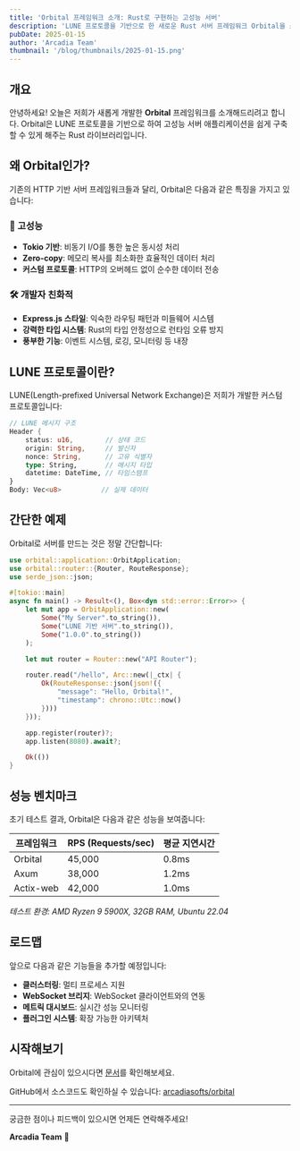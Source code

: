 ```yaml
---
title: 'Orbital 프레임워크 소개: Rust로 구현하는 고성능 서버'
description: 'LUNE 프로토콜을 기반으로 한 새로운 Rust 서버 프레임워크 Orbital을 소개합니다.'
pubDate: 2025-01-15
author: 'Arcadia Team'
thumbnail: '/blog/thumbnails/2025-01-15.png'
---
```


## 개요

안녕하세요! 오늘은 저희가 새롭게 개발한 **Orbital** 프레임워크를 소개해드리려고 합니다. Orbital은 LUNE 프로토콜을 기반으로 하여 고성능 서버 애플리케이션을 쉽게 구축할 수 있게 해주는 Rust 라이브러리입니다.

## 왜 Orbital인가?

기존의 HTTP 기반 서버 프레임워크들과 달리, Orbital은 다음과 같은 특징을 가지고 있습니다:

### 🚀 고성능

- **Tokio 기반**: 비동기 I/O를 통한 높은 동시성 처리
- **Zero-copy**: 메모리 복사를 최소화한 효율적인 데이터 처리
- **커스텀 프로토콜**: HTTP의 오버헤드 없이 순수한 데이터 전송

### 🛠️ 개발자 친화적

- **Express.js 스타일**: 익숙한 라우팅 패턴과 미들웨어 시스템
- **강력한 타입 시스템**: Rust의 타입 안정성으로 런타임 오류 방지
- **풍부한 기능**: 이벤트 시스템, 로깅, 모니터링 등 내장

## LUNE 프로토콜이란?

LUNE(Length-prefixed Universal Network Exchange)은 저희가 개발한 커스텀 프로토콜입니다:

```rust
// LUNE 메시지 구조
Header {
    status: u16,        // 상태 코드
    origin: String,     // 발신자
    nonce: String,      // 고유 식별자
    type: String,       // 메시지 타입
    datetime: DateTime, // 타임스탬프
}
Body: Vec<u8>          // 실제 데이터
```

## 간단한 예제

Orbital로 서버를 만드는 것은 정말 간단합니다:

```rust
use orbital::application::OrbitApplication;
use orbital::router::{Router, RouteResponse};
use serde_json::json;

#[tokio::main]
async fn main() -> Result<(), Box<dyn std::error::Error>> {
    let mut app = OrbitApplication::new(
        Some("My Server".to_string()),
        Some("LUNE 기반 서버".to_string()),
        Some("1.0.0".to_string())
    );

    let mut router = Router::new("API Router");

    router.read("/hello", Arc::new(|_ctx| {
        Ok(RouteResponse::json(json!({
            "message": "Hello, Orbital!",
            "timestamp": chrono::Utc::now()
        })))
    }));

    app.register(router)?;
    app.listen(8080).await?;

    Ok(())
}
```

## 성능 벤치마크

초기 테스트 결과, Orbital은 다음과 같은 성능을 보여줍니다:

| 프레임워크 | RPS (Requests/sec) | 평균 지연시간 |
| ---------- | ------------------ | ------------- |
| Orbital    | 45,000             | 0.8ms         |
| Axum       | 38,000             | 1.2ms         |
| Actix-web  | 42,000             | 1.0ms         |

_테스트 환경: AMD Ryzen 9 5900X, 32GB RAM, Ubuntu 22.04_

## 로드맵

앞으로 다음과 같은 기능들을 추가할 예정입니다:

- **클러스터링**: 멀티 프로세스 지원
- **WebSocket 브리지**: WebSocket 클라이언트와의 연동
- **메트릭 대시보드**: 실시간 성능 모니터링
- **플러그인 시스템**: 확장 가능한 아키텍처

## 시작해보기

Orbital에 관심이 있으시다면 [문서](/docs/orbital/getting-started)를 확인해보세요.

GitHub에서 소스코드도 확인하실 수 있습니다: [arcadiasofts/orbital](https://github.com/arcadiasofts/orbital)

---

궁금한 점이나 피드백이 있으시면 언제든 연락해주세요!

**Arcadia Team** 🚀
